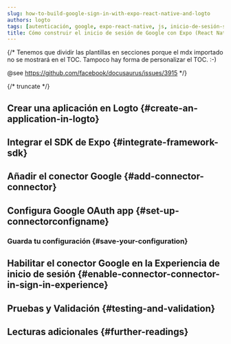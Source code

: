```yaml
---
slug: how-to-build-google-sign-in-with-expo-react-native-and-logto
authors: logto
tags: [autenticación, google, expo-react-native, js, inicio-de-sesión-social, inicio-de-sesión, login]
title: Cómo construir el inicio de sesión de Google con Expo (React Native)
---
```


{/*
  Tenemos que dividir las plantillas en secciones porque el mdx importado no se mostrará en el TOC.
  Tampoco hay forma de personalizar el TOC. :-)

  @see https://github.com/facebook/docusaurus/issues/3915
*/}




{/* truncate */}

<Intro connector={connector} sdk="Expo (React Native)" link="https://expo.dev" />

## Crear una aplicación en Logto \{#create-an-application-in-logto}

<CreateApplication type="Native app" framework="Expo" />

## Integrar el SDK de Expo \{#integrate-framework-sdk}

<IntegrateSdk />

## Añadir el conector Google \{#add-connector-connector}

<AddSocialConnector connector={connector} framework="Expo" />

## Configura Google OAuth app \{#set-up-connectorconfigname}

<ConnectorGuide />

### Guarda tu configuración \{#save-your-configuration}

<SaveYourConfiguration connector={connector} />

## Habilitar el conector Google en la Experiencia de inicio de sesión \{#enable-connector-connector-in-sign-in-experience}

<EnableSocialConnector connector={connector} />

## Pruebas y Validación \{#testing-and-validation}

<TestingAndValidation connector={connector} sdk="Expo (React Native)" />

## Lecturas adicionales \{#further-readings}

<FurtherReadings />